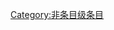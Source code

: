 {{catmore1|[[Wikipedia:舞蹈专题|Wikipedia:舞蹈专题]]}}
{{Articles by Quality|topic=舞蹈|project=舞蹈|format=toc}}
{{emptycat}}

[[Category:非条目级条目|Category:非条目级条目]]